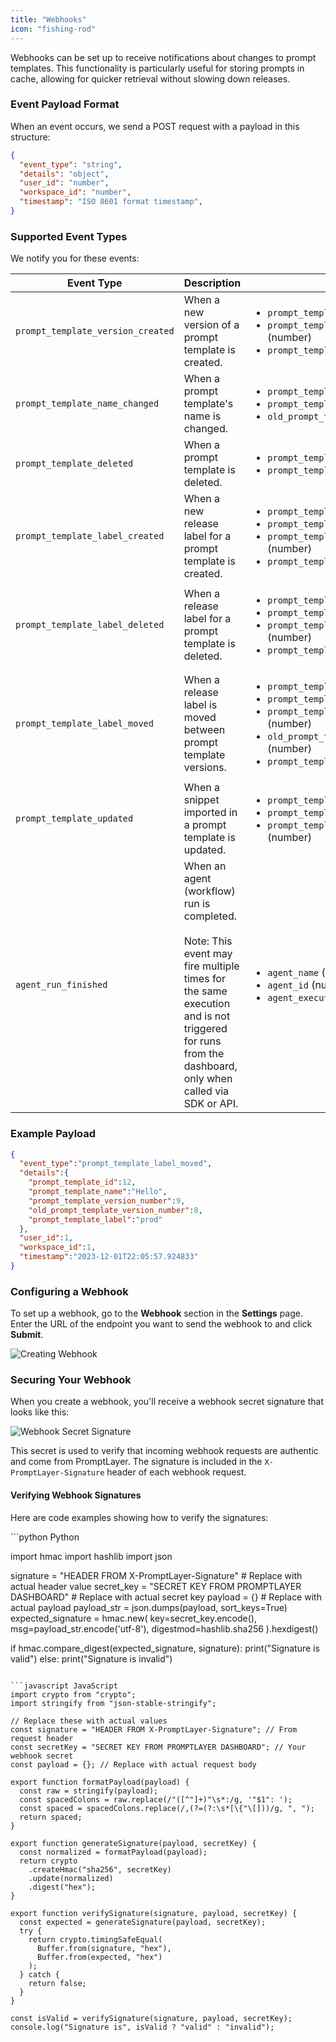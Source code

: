 ```yaml
---
title: "Webhooks"
icon: "fishing-rod"
---
```


Webhooks can be set up to receive notifications about changes to prompt templates. This functionality is particularly useful for storing prompts in cache, allowing for quicker retrieval without slowing down releases.

### Event Payload Format

When an event occurs, we send a POST request with a payload in this structure:

```json
{
  "event_type": "string",
  "details": "object",
  "user_id": "number",
  "workspace_id": "number",
  "timestamp": "ISO 8601 format timestamp",
}
```

### Supported Event Types
We notify you for these events:

| Event Type                           | Description                                                     | Details                                                                 |
|--------------------------------------|-----------------------------------------------------------------|-------------------------------------------------------------------------|
| `prompt_template_version_created`    | When a new version of a prompt template is created.             | <ul><li>`prompt_template_name` (string)</li><li>`prompt_template_version_number` (number)</li><li>`prompt_template_id` (number)</li></ul> |
| `prompt_template_name_changed`       | When a prompt template's name is changed.                       | <ul><li>`prompt_template_id` (number)</li><li>`prompt_template_name` (string)</li><li>`old_prompt_template_name` (string)</li></ul> |
| `prompt_template_deleted`            | When a prompt template is deleted.                              | <ul><li>`prompt_template_id` (number)</li><li>`prompt_template_name` (string)</li></ul> |
| `prompt_template_label_created`      | When a new release label for a prompt template is created.      | <ul><li>`prompt_template_id` (number)</li><li>`prompt_template_name` (string)</li><li>`prompt_template_version_number` (number)</li><li>`prompt_template_label` (string)</li></ul> |
| `prompt_template_label_deleted`      | When a release label for a prompt template is deleted.          | <ul><li>`prompt_template_id` (number)</li><li>`prompt_template_name` (string)</li><li>`prompt_template_version_number` (number)</li><li>`prompt_template_label` (string)</li></ul> |
| `prompt_template_label_moved`        | When a release label is moved between prompt template versions. | <ul><li>`prompt_template_id` (number)</li><li>`prompt_template_name` (string)</li><li>`prompt_template_version_number` (number)</li><li>`old_prompt_template_version_number` (number)</li><li>`prompt_template_label` (string)</li></ul> |
| `prompt_template_updated`            | When a snippet imported in a prompt template is updated.        | <ul><li>`prompt_template_id` (number)</li><li>`prompt_template_name` (string)</li><li>`prompt_template_version_number` (number)</li></ul> |
| `agent_run_finished`                | When an agent (workflow) run is completed. <br/><br/> Note: This event may fire multiple times for the same execution and is not triggered for runs from the dashboard, only when called via SDK or API. | <ul><li>`agent_name` (string)</li><li>`agent_id` (number)</li><li>`agent_execution_id` (number)</li></ul> |


### Example Payload

```json
{
  "event_type":"prompt_template_label_moved",
  "details":{
    "prompt_template_id":12,
    "prompt_template_name":"Hello",
    "prompt_template_version_number":9,
    "old_prompt_template_version_number":8,
    "prompt_template_label":"prod"
  },
  "user_id":1,
  "workspace_id":1,
  "timestamp":"2023-12-01T22:05:57.924833"
}
```

### Configuring a Webhook

To set up a webhook, go to the **Webhook** section in the **Settings** page. Enter the URL of the endpoint you want to send the webhook to and click **Submit**.

![Creating Webhook](/images/webhooks-form.png)

### Securing Your Webhook
When you create a webhook, you'll receive a webhook secret signature that looks like this:

![Webhook Secret Signature](/images/webhook-secret-signature.png)

This secret is used to verify that incoming webhook requests are authentic and come from PromptLayer. The signature is included in the `X-PromptLayer-Signature` header of each webhook request.


#### Verifying Webhook Signatures

Here are code examples showing how to verify the signatures:

<CodeGroup>
```python Python

import hmac
import hashlib
import json

signature = "HEADER FROM X-PromptLayer-Signature" # Replace with actual header value
secret_key = "SECRET KEY FROM PROMPTLAYER DASHBOARD" # Replace with actual secret key
payload = {} # Replace with actual payload
payload_str = json.dumps(payload, sort_keys=True)
expected_signature = hmac.new(
    key=secret_key.encode(),
    msg=payload_str.encode('utf-8'),
    digestmod=hashlib.sha256
).hexdigest()

if hmac.compare_digest(expected_signature, signature):
    print("Signature is valid")
else:
    print("Signature is invalid")
```

```javascript JavaScript
import crypto from "crypto";
import stringify from "json-stable-stringify";

// Replace these with actual values
const signature = "HEADER FROM X-PromptLayer-Signature"; // From request header
const secretKey = "SECRET KEY FROM PROMPTLAYER DASHBOARD"; // Your webhook secret
const payload = {}; // Replace with actual request body

export function formatPayload(payload) {
  const raw = stringify(payload);
  const spacedColons = raw.replace(/"([^"]+)"\s*:/g, '"$1": ');
  const spaced = spacedColons.replace(/,(?=(?:\s*[\{"\[]))/g, ", ");
  return spaced;
}

export function generateSignature(payload, secretKey) {
  const normalized = formatPayload(payload);
  return crypto
    .createHmac("sha256", secretKey)
    .update(normalized)
    .digest("hex");
}

export function verifySignature(signature, payload, secretKey) {
  const expected = generateSignature(payload, secretKey);
  try {
    return crypto.timingSafeEqual(
      Buffer.from(signature, "hex"),
      Buffer.from(expected, "hex")
    );
  } catch {
    return false;
  }
}
 
const isValid = verifySignature(signature, payload, secretKey);
console.log("Signature is", isValid ? "valid" : "invalid");
```
</CodeGroup>